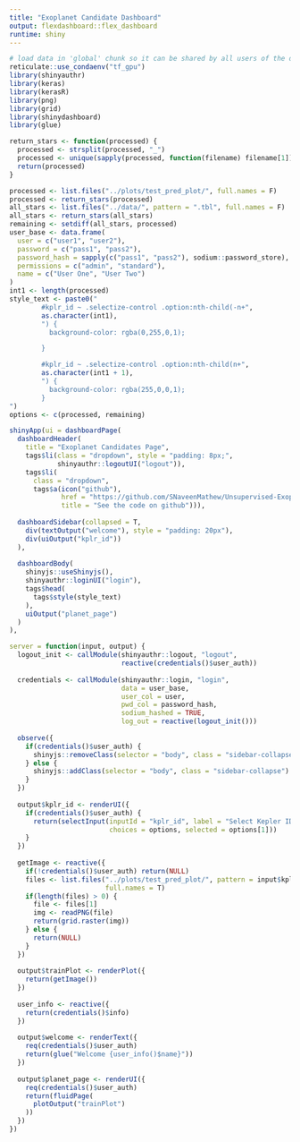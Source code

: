 ```yaml
---
title: "Exoplanet Candidate Dashboard"
output: flexdashboard::flex_dashboard
runtime: shiny
---
```


```r
# load data in 'global' chunk so it can be shared by all users of the dashboard
reticulate::use_condaenv("tf_gpu")
library(shinyauthr)
library(keras)
library(kerasR)
library(png)
library(grid)
library(shinydashboard)
library(glue)

return_stars <- function(processed) {
  processed <- strsplit(processed, "_")
  processed <- unique(sapply(processed, function(filename) filename[1]))
  return(processed)
}

processed <- list.files("../plots/test_pred_plot/", full.names = F)
processed <- return_stars(processed)
all_stars <- list.files("../data/", pattern = ".tbl", full.names = F)
all_stars <- return_stars(all_stars)
remaining <- setdiff(all_stars, processed)
user_base <- data.frame(
  user = c("user1", "user2"),
  password = c("pass1", "pass2"), 
  password_hash = sapply(c("pass1", "pass2"), sodium::password_store), 
  permissions = c("admin", "standard"),
  name = c("User One", "User Two")
)
int1 <- length(processed)
style_text <- paste0("
        #kplr_id ~ .selectize-control .option:nth-child(-n+",
        as.character(int1),
        ") {
          background-color: rgba(0,255,0,1);

        }

        #kplr_id ~ .selectize-control .option:nth-child(n+",
        as.character(int1 + 1),
        ") {
          background-color: rgba(255,0,0,1);
        }
")
options <- c(processed, remaining)
```

```r
shinyApp(ui = dashboardPage(
  dashboardHeader(
    title = "Exoplanet Candidates Page",
    tags$li(class = "dropdown", style = "padding: 8px;",
            shinyauthr::logoutUI("logout")),
    tags$li(
      class = "dropdown", 
      tags$a(icon("github"), 
             href = "https://github.com/SNaveenMathew/Unsupervised-Exoplanet",
             title = "See the code on github"))),
  
  dashboardSidebar(collapsed = T,
    div(textOutput("welcome"), style = "padding: 20px"),
    div(uiOutput("kplr_id"))
  ),
  
  dashboardBody(
    shinyjs::useShinyjs(),
    shinyauthr::loginUI("login"),
    tags$head(
      tags$style(style_text)
    ),
    uiOutput("planet_page")
  )
),

server = function(input, output) {
  logout_init <- callModule(shinyauthr::logout, "logout",
                            reactive(credentials()$user_auth))
  
  credentials <- callModule(shinyauthr::login, "login", 
                            data = user_base,
                            user_col = user,
                            pwd_col = password_hash,
                            sodium_hashed = TRUE,
                            log_out = reactive(logout_init()))
  
  observe({
    if(credentials()$user_auth) {
      shinyjs::removeClass(selector = "body", class = "sidebar-collapse")
    } else {
      shinyjs::addClass(selector = "body", class = "sidebar-collapse")
    }
  })
  
  output$kplr_id <- renderUI({
    if(credentials()$user_auth) {
      return(selectInput(inputId = "kplr_id", label = "Select Kepler ID:",
                         choices = options, selected = options[1]))
    }
  })
  
  getImage <- reactive({
    if(!credentials()$user_auth) return(NULL)
    files <- list.files("../plots/test_pred_plot/", pattern = input$kplr_id,
                        full.names = T)
    if(length(files) > 0) {
      file <- files[1]
      img <- readPNG(file)
      return(grid.raster(img))
    } else {
      return(NULL)
    }
  })
  
  output$trainPlot <- renderPlot({
    return(getImage())
  })
  
  user_info <- reactive({
    return(credentials()$info)
  })
  
  output$welcome <- renderText({
    req(credentials()$user_auth)
    return(glue("Welcome {user_info()$name}"))
  })
  
  output$planet_page <- renderUI({
    req(credentials()$user_auth)
    return(fluidPage(
      plotOutput("trainPlot")
    ))
  })
})

```
